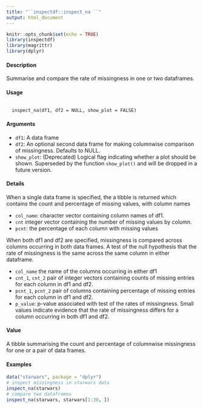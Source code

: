 ```yaml
---
title: "``inspectdf::inspect_na ``"
output: html_document
---
```


```r
knitr::opts_chunk$set(echo = TRUE)
library(inspectdf)
library(magrittr)
library(dplyr)
```

#### Description

Summarise and compare the rate of missingness in one or two dataframes.

#### Usage

<pre><code>
  inspect_na(df1, df2 = NULL, show_plot = FALSE)
</code></pre>
  
#### Arguments

* ``df1``: A data frame
* ``df2``: An optional second data frame for making columnwise comparison of missingness. Defaults to NULL.
* ``show_plot``: (Deprecated) Logical flag indicating whether a plot should be shown. Superseded by the function ``show_plot()`` and will be dropped in a future version.

#### Details

When a single data frame is specified, the a tibble is returned which contains the count and percentage
of missing values, with column names

*  ``col_name``: character vector containing column names of df1.
*  ``cnt`` integer vector containing the number of missing values by column.
*  ``pcnt``: the percentage of each column with missing values

When both df1 and df2 are specified, missingness is compared across columns occurring in both data frames. A test of the null hypothesis that the rate of missingness is the same across the same column in either dataframe.

*  ``col_name`` the name of the columns occurring in either df1
*  ``cnt_1``, ``cnt_2`` pair of integer vectors containing counts of missing entries for each column in df1 and df2.
*  ``pcnt_1``, ``pcnt_2`` pair of columns containing percentage of missing entries for each column in df1 and df2.
*  ``p_value``: p-value associated with test of the rates of missingness. Small values indicate evidence that the rate of missingness differs for a column occurring in both df1 and df2.

#### Value

A tibble summarising the count and percentage of columnwise missingness for one or a pair of data
frames.

#### Examples 

```r
data("starwars", package = "dplyr")
# inspect missingness in starwars data
inspect_na(starwars)
# compare two dataframes
inspect_na(starwars, starwars[1:30, ])
```